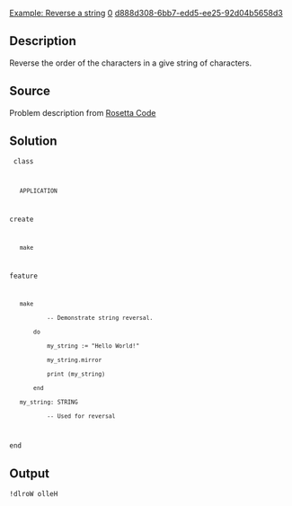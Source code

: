 [[Property:title|Example: Reverse a string]]
[[Property:weight|0]]
[[Property:uuid|d888d308-6bb7-edd5-ee25-92d04b5658d3]]
==Description==

Reverse the order of the characters in a give string of characters.


==Source==

Problem description from [http://rosettacode.org/wiki/Reverse_a_string Rosetta Code]


==Solution==

<code>
class
    APPLICATION
create
    make
feature
    make
            -- Demonstrate string reversal.
        do
            my_string := "Hello World!"
            my_string.mirror
            print (my_string)
        end
    my_string: STRING
            -- Used for reversal
end
</code>


==Output==

<code lang="text">
!dlroW olleH
</code>


